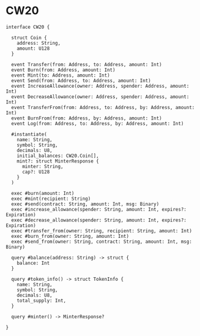 # CW20

```cwscript showLineNumbers
interface CW20 {

  struct Coin {
    address: String,
    amount: U128
  }

  event Transfer(from: Address, to: Address, amount: Int)
  event Burn(from: Address, amount: Int)
  event Mint(to: Address, amount: Int)
  event Send(from: Address, to: Address, amount: Int)
  event IncreaseAllowance(owner: Address, spender: Address, amount: Int)
  event DecreaseAllowance(owner: Address, spender: Address, amount: Int)
  event TransferFrom(from: Address, to: Address, by: Address, amount: Int)
  event BurnFrom(from: Address, by: Address, amount: Int)
  event Log(from: Address, to: Address, by: Address, amount: Int)

  #instantiate(
    name: String,
    symbol: String,
    decimals: U8,
    initial_balances: CW20.Coin[],
    mint?: struct MinterResponse {
      minter: String,
      cap?: U128
    }
  )

  exec #burn(amount: Int)
  exec #mint(recipient: String)
  exec #send(contract: String, amount: Int, msg: Binary)
  exec #increase_allowance(spender: String, amount: Int, expires?: Expiration)
  exec #decrease_allowance(spender: String, amount: Int, expires?: Expiration)
  exec #transfer_from(owner: String, recipient: String, amount: Int)
  exec #burn_from(owner: String, amount: Int)
  exec #send_from(owner: String, contract: String, amount: Int, msg: Binary)

  query #balance(address: String) -> struct {
    balance: Int
  }

  query #token_info() -> struct TokenInfo {
    name: String,
    symbol: String,
    decimals: U8,
    total_supply: Int,
  }

  query #minter() -> MinterResponse?

}
```
